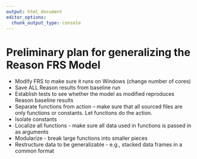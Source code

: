```yaml
---
output: html_document
editor_options: 
  chunk_output_type: console
---
```


# Preliminary plan for generalizing the Reason FRS Model

-   Modify FRS to make sure it runs on Windows (change number of cores)
-   Save ALL Reason results from baseline run
-   Establish tests to see whether the model as modified reproduces Reason baseline results
-   Separate functions from action -- make sure that all sourced files are only functions or constants. Let functions do the action.
-   Isolate constants
-   Localize all functions - make sure all data used in functions is passed in as arguments
-   Modularize - break large functions into smaller pieces
-   Restructure data to be generalizable - e.g., stacked data frames in a common format
